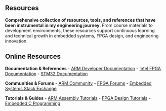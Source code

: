 ::: {.full-width-title}
::: {.section-title-container}
## Resources {.section-title}
:::
:::

::: {.scroll-animate}
**Comprehensive collection of resources, tools, and references that have been instrumental in my engineering journey.** From course materials to development environments, these resources support continuous learning and technical growth in embedded systems, FPGA design, and engineering innovation.
:::

::: {.two-column-layout}
::: {.left-column}
:::

::: {.right-column}
::: {.section-title-container}
## Online Resources {.section-title}
:::

::: {.resources-section .scroll-animate}
**Documentation & References**
- [ARM Developer Documentation](https://developer.arm.com/documentation){target="_blank"}
- [Intel FPGA Documentation](https://www.intel.com/content/www/us/en/programmable/documentation/){target="_blank"}
- [STM32 Documentation](https://www.st.com/en/microcontrollers-microprocessors/stm32-32-bit-arm-cortex-mcus.html){target="_blank"}

**Communities & Forums**
- [ARM Community](https://community.arm.com/){target="_blank"}
- [FPGA Forums](https://www.fpga4fun.com/){target="_blank"}
- [Embedded Systems Stack Exchange](https://electronics.stackexchange.com/){target="_blank"}

**Tutorials & Guides**
- [ARM Assembly Tutorials](https://azeria-labs.com/writing-arm-assembly-part-1/){target="_blank"}
- [FPGA Design Tutorials](https://www.fpga4fun.com/){target="_blank"}
- [Embedded C Programming](https://www.embedded.com/){target="_blank"}
:::

:::
:::

<script src="scroll-animations.js"></script>